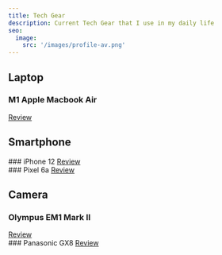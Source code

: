 ```yaml
---
title: Tech Gear
description: Current Tech Gear that I use in my daily life
seo:
  image:
    src: '/images/profile-av.png'
---
```



## Laptop

### M1 Apple Macbook Air

<Picture width="200" height="75" fetchpriority src="https://i.imgur.com/XV7eHi7.png" alt="Macbook Air" />
<a href="https://www.theverge.com/21569603/apple-macbook-air-m1-review-price-specs-features-arm-silicon" target="_blank">
  Review
</a>

## Smartphone

<div class="grid mx-auto grid-cols-2 gap-8 sm:grids-col-2">
<div class="...">
### iPhone 12

  <Picture width="100" height="75" fetchpriority src="https://i.imgur.com/XbYhCGJ.png" alt="iPhone 12" />
<a href="https://www.theverge.com/21522988/iphone-12-review" target="_blank">Review</a>
</div>
<div class="...">
### Pixel 6a

  <Picture width="120" height="100" fetchpriority src="https://i.imgur.com/6lxkxv8.png" alt="Pixel 6a" />
<a href="https://www.cnet.com/tech/mobile/google-pixel-6a-review-the-best-budget-pixel-yet/" target="_blank">Review</a>
</div>
</div>

## Camera

<div class="grid mx-auto grid-cols-2 gap-8 sm:grids-col-2">
<div class="...">

### Olympus EM1 Mark II

<Picture width="200" height="100" fetchpriority src="https://i.imgur.com/c1W5Xhf.jpeg" alt="Olympus EM1 Mark II" />
<a href="https://www.dpreview.com/reviews/olympus-om-d-e-m1-mark-ii" target="_blank">
  Review
</a>

</div>

<div class="...">
### Panasonic GX8

  <Picture width="200" height="100" fetchpriority src="https://i.imgur.com/v6iBnm8.png" alt="Panasonic GX8" />
  <a href="https://www.dpreview.com/reviews/panasonic-lumix-dmc-gx8-review" target="_blank">Review</a>
</div>
</div>

